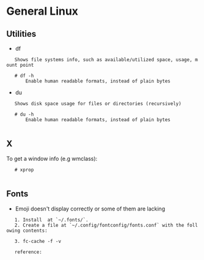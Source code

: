 = General Linux =

== Utilities ==

* df
    Shows file systems info, such as available/utilized space, usage, mount point
    
    # df -h
        Enable human readable formats, instead of plain bytes

* du
    Shows disk space usage for files or directories (recursively)
    
    # du -h
        Enable human readable formats, instead of plain bytes
        
== X ==
        
To get a window info (e.g wmclass):
    # xprop
        
== Fonts ==

* Emoji doesn't display correctly or some of them are lacking
    1. Install {{https://www.google.com/get/noto/#emoji-zsye-color|Google Noto Color Emoji Font}} at `~/.fonts/`.
    2. Create a file at `~/.config/fontconfig/fonts.conf` with the following contents:
        {{{xml
        <?xml version="1.0" encoding="UTF-8"?>
        <!DOCTYPE fontconfig SYSTEM "fonts.dtd">
        <fontconfig>
            <alias>
                <family>serif</family>
                <prefer>
                  <family>Noto Color Emoji</family>
                </prefer>
            </alias>
            <alias>
                <family>sans-serif</family>
                <prefer>
                  <family>Noto Color Emoji</family>
                </prefer>
            </alias>
            <alias>
                <family>monospace</family>
                <prefer>
                  <family>Noto Color Emoji</family>
                </prefer>
            </alias>
        </fontconfig>`
        }}}
    3. fc-cache -f -v
    
    reference: {{https://victor.kropp.name/blog/emoji-on-linux/}}
